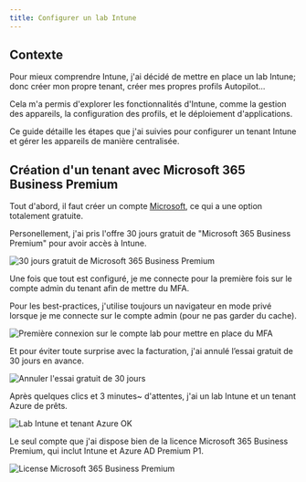 ```yaml
---  
title: Configurer un lab Intune  
---
```

## Contexte

Pour mieux comprendre Intune, j'ai décidé de mettre en place un lab Intune; donc créer mon propre tenant, créer mes propres profils Autopilot...

Cela m'a permis d'explorer les fonctionnalités d'Intune, comme la gestion des appareils, la configuration des profils, et le déploiement d'applications.

Ce guide détaille les étapes que j'ai suivies pour configurer un tenant Intune et gérer les appareils de manière centralisée.

## Création d'un tenant avec Microsoft 365 Business Premium

Tout d'abord, il faut créer un compte [Microsoft](https://www.microsoft.com/fr-fr/microsoft-365/business/compare-all-microsoft-365-business-products), ce qui a une option totalement gratuite. 

Personellement, j'ai pris l'offre 30 jours gratuit de "Microsoft 365 Business Premium" pour avoir accès à Intune.

![30 jours gratuit de Microsoft 365 Business Premium](/images/intune/intune-lab/m365-business-premium-tenant-intune-start-1.png) 

Une fois que tout est configuré, je me connecte pour la première fois sur le compte admin du tenant afin de mettre du MFA.

<Callout type="warn">
Pour les best-practices, j'utilise toujours un navigateur en mode privé lorsque je me connecte sur le compte admin (pour ne pas garder du cache).
</Callout>

![Première connexion sur le compte lab pour mettre en place du MFA](/images/intune/intune-lab/m365-business-premium-tenant-intune-start-2.png) 

Et pour éviter toute surprise avec la facturation, j'ai annulé l’essai gratuit de 30 jours en avance.

![Annuler l'essai gratuit de 30 jours](/images/intune/intune-lab/m365-business-premium-tenant-intune-start-3.png) 

Après quelques clics et 3 minutes~ d'attentes, j'ai un lab Intune et un tenant Azure de prêts. 

![Lab Intune et tenant Azure OK](/images/intune/intune-lab/m365-business-premium-tenant-intune-start-4.png) 

Le seul compte que j'ai dispose bien de la licence Microsoft 365 Business Premium, qui inclut Intune et Azure AD Premium P1. 

![License Microsoft 365 Business Premium](/images/intune/intune-lab/m365-business-premium-tenant-intune-start-5.png) 

